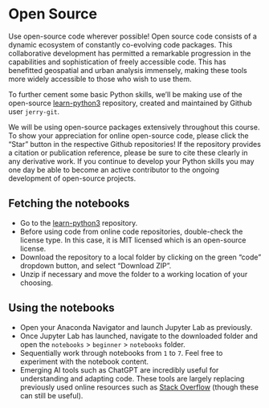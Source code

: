 # Open Source

Use open-source code wherever possible! Open source code consists of a dynamic ecosystem of constantly co-evolving code packages. This collaborative development has permitted a remarkable progression in the capabilities and sophistication of freely accessible code. This has benefitted geospatial and urban analysis immensely, making these tools more widely accessible to those who wish to use them.

To further cement some basic Python skills, we'll be making use of the open-source [learn-python3](https://github.com/jerry-git/learn-python3) repository, created and maintained by Github user `jerry-git`.

::: {.callout-tip}
We will be using open-source packages extensively throughout this course. To show your appreciation for online open-source code, please click the "Star" button in the respective Github repositories! If the repository provides a citation or publication reference, please be sure to cite these clearly in any derivative work. If you continue to develop your Python skills you may one day be able to become an active contributor to the ongoing development of open-source projects.
:::

## Fetching the notebooks

- Go to the [learn-python3](https://github.com/jerry-git/learn-python3) repository.
- Before using code from online code repositories, double-check the license type. In this case, it is MIT licensed which is an open-source license.
- Download the repository to a local folder by clicking on the green "code" dropdown button, and select "Download ZIP".
- Unzip if necessary and move the folder to a working location of your choosing.

## Using the notebooks
- Open your Anaconda Navigator and launch Jupyter Lab as previously.
- Once Jupyter Lab has launched, navigate to the downloaded folder and open the `notebooks` > `beginner` > `notebooks` folder.
- Sequentially work through notebooks from `1` to `7`. Feel free to experiment with the notebook content.
- Emerging AI tools such as ChatGPT are incredibly useful for understanding and adapting code. These tools are largely replacing previously used online resources such as [Stack Overflow](https://stackoverflow.com) (though these can still be useful).